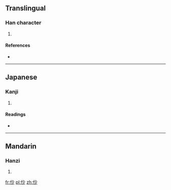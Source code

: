 ==Translingual==

===Han character===
{{Han char|rn=9|rad=人|as=04|sn=6|four=|canj=人火竹 (OFH)}}

# {{defn|Han|sort=人04}}

====References====
* {{Han ref|kx=0094.070|dkj=00399|dj=0199.130|hdz=10121.060|uh=4EEF|ud=20207}}

----

==Japanese==

===Kanji===
{{ja-kanji|grade=|rs=人04}}

# {{defn|lang=ja|sort=人04}}

====Readings====
* {{ja-readings|on=[[そう]] (sō), [[しょう]] (shō), [[びょう]] (byō), [[みょう]] (myō)|kun=[[さいさま]] (saisama)}}

----

==Mandarin==

===Hanzi===
{{cmn-hanzi|pin=[[áng]] ([[ang2]]), [[chào]] ([[chao4]]), [[yǎng]] ([[yang3]]), [[yàng]] ([[yang4]])|wg=ang<sup>2</sup>, ch'ao<sup>4</sup>, yang<sup>3</sup>, yang<sup>4</sup>}}

# {{defn|lang=cmn|sort=人04}}

[[fr:仯]]
[[pl:仯]]
[[zh:仯]]